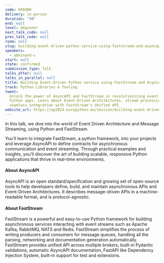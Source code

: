 ```yaml
---
code: HX9ZWH
delivery: in-person
duration: "30"
end: null
level: beginner
next_talk_code: null
prev_talk_code: null
room: null
slug: building-event-driven-python-service-using-faststream-and-asyncapi
speakers:
  - abhinand-c
start: null
state: confirmed
submission_type: Talk
talks_after: null
talks_in_parallel: null
title: Building Event-Driven Python service using FastStream and AsyncAPI
track: Python Libraries & Tooling
tweet:
  Unlock the power of AsyncAPI and FastStream in revolutionizing event-driven
  Python apps. Learn about Event-Driven Architectures, stream processing, and
  seamless integration with FastStream's Unified API.
website_url: https://ep2024.europython.eu/session/building-event-driven-python-service-using-faststream-and-asyncapi
---
```


In this talk, we dive into the world of Event Driven Architecture and Message
Streaming, using Python and FastStream.

You'll learn to integrate FastStream, a python framework, into your projects and
leverage AsyncAPI to define contracts for asynchronous communication and event
streaming. Through practical examples and insights, you'll discover the art of
building scalable, responsive Python applications that thrive in real-time
environments.

#### About AsyncAPI

AsyncAPI is an open standard/specification and growing set of open-source tools
to help developers define, build, and maintain asynchronous APIs and
Event-Driven Architectures. It describes message-driven APIs in a
machine-readable format, and is protocol-agnostic.

#### About FastStream

FastStream is a powerful and easy-to-use Python framework for building
asynchronous services interacting with event streams such as Apache Kafka,
RabbitMQ, NATS and Redis. FastStream simplifies the process of writing producers
and consumers for message queues, handling all the parsing, networking and
documentation generation automatically. FastStream provides unified API across
multiple brokers, built-in Pydantic validations, automatic AsyncAPI
documentation, FastAPI like Dependency Injection System, built-in support for
test and extensions.
